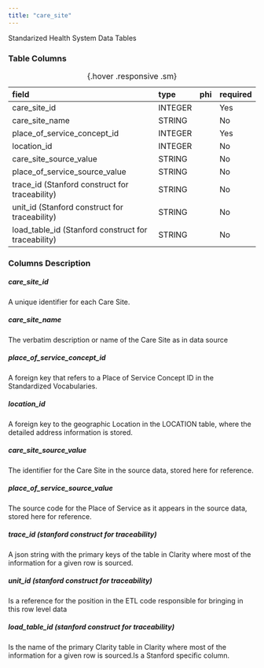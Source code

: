 ```yaml
---
title: "care_site"
---
```


Standarized Health System Data Tables

### Table Columns

| field                                               | type    | phi   | required   |
|:----------------------------------------------------|:--------|:------|:-----------|
| care_site_id                                        | INTEGER |       | Yes        |
| care_site_name                                      | STRING  |       | No         |
| place_of_service_concept_id                         | INTEGER |       | Yes        |
| location_id                                         | INTEGER |       | No         |
| care_site_source_value                              | STRING  |       | No         |
| place_of_service_source_value                       | STRING  |       | No         |
| trace_id (Stanford construct for traceability)      | STRING  |       | No         |
| unit_id (Stanford construct for traceability)       | STRING  |       | No         |
| load_table_id (Stanford construct for traceability) | STRING  |       | No         |

:  {.hover .responsive .sm}

### Columns Description


##### care_site_id

A unique identifier for each Care Site.

##### care_site_name

The verbatim description or name of the Care Site as in data source

##### place_of_service_concept_id

A foreign key that refers to a Place of Service Concept ID in the Standardized Vocabularies.

##### location_id

A foreign key to the geographic Location in the LOCATION table, where the detailed address information is stored.

##### care_site_source_value

The identifier for the Care Site in the source data, stored here for reference.

##### place_of_service_source_value

The source code for the Place of Service as it appears in the source data, stored here for reference.

##### trace_id (stanford construct for traceability)

A json string with the primary keys of the table in Clarity where most of the information for a given row is sourced.

##### unit_id (stanford construct for traceability)

Is a reference for the position in the ETL code responsible for bringing in this row level data

##### load_table_id (stanford construct for traceability)

Is the name of the primary Clarity table in Clarity where most of the information for a given row is sourced.Is a Stanford specific column.
